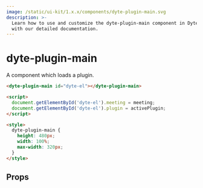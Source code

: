 ```yaml
---
image: /static/ui-kit/1.x.x/components/dyte-plugin-main.svg
description: >-
  Learn how to use and customize the dyte-plugin-main component in Dyte's UI Kit
  with our detailed documentation.
---
```


# dyte-plugin-main

A component which loads a plugin.

```html
<dyte-plugin-main id="dyte-el"></dyte-plugin-main>

<script>
  document.getElementById('dyte-el').meeting = meeting;
  document.getElementById('dyte-el').plugin = activePlugin;
</script>

<style>
  dyte-plugin-main {
    height: 480px;
    width: 100%;
    max-width: 320px;
  }
</style>
```

## Props

<PropsTable of="dyte-plugin-main" />

<head>
  <title>UI Kit dyte-plugin-main</title>
</head>
